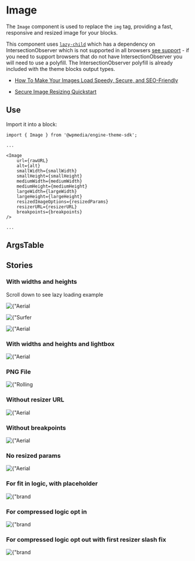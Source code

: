 
<Meta title="Image" component={Image} />

# Image

The `Image` component is used to replace the `img` tag, providing a fast, responsive and resized image for your blocks.

This component uses [`lazy-child`](https://www.npmjs.com/package/lazy-child) which has a dependency on IntersectionObserver which is not supported in all browsers [see support](https://caniuse.com/#feat=intersectionobserver) - if you need to support browsers that do not have IntersectionObserver you will need to use a polyfill. The IntersectionObserver polyfill is already included with the theme blocks output types.

- [How To Make Your Images Load Speedy, Secure, and SEO-Friendly](https://github.com/WPMedia/fusion/blob/2.5-hydrate/documentation/recipes/best-practices-images.md)

- [Secure Image Resizing Quickstart](https://github.com/WPMedia/fusion/blob/2.5-hydrate/documentation/recipes/secure-speedy-images.md)

## Use

Import it into a block:

```
import { Image } from '@wpmedia/engine-theme-sdk';

...

<Image
    url={rawURL}
    alt={alt}
    smallWidth={smallWidth}
    smallHeight={smallHeight}
    mediumWidth={mediumWidth}
    mediumHeight={mediumHeight}
    largeWidth={largeWidth}
    largeHeight={largeHeight}
    resizedImageOptions={resizedParams}
    resizerURL={resizerURL}
    breakpoints={breakpoints}
/>

...

```

## ArgsTable

<ArgsTable of={Image} />

## Stories

<Story name="Basic" />

### **With widths and heights**

<Canvas>
  <Story name="With widths and heights">
    <div>
      <p>Scroll down to see lazy loading example</p>
      <Image
        url={
          "https://arc-anglerfish-arc2-prod-corecomponents.s3.amazonaws.com/public/37UMUNYNOVCEJDZW5SBKBXNMO4.jpg"
        }
        alt={"Aerial view of bridge"}
        smallWidth={158}
        smallHeight={89}
        mediumWidth={274}
        mediumHeight={154}
        largeWidth={274}
        largeHeight={154}
        resizedImageOptions={{
          "158x89":
            "/r4YXPy4Eh2thx80bDTxRZM9Syhw=filters:format(jpg):quality(70)/",
          "274x154":
            "/sDwhmVtwayjjDJww8CvlWjpydGM=filters:format(jpg):quality(70)/",
        }}
        resizerURL={
          "https://corecomponents-the-prophet-prod.cdn.arcpublishing.com/resizer"
        }
        breakpoints={{
          small: 420,
          medium: 768,
          large: 992,
        }}
      />
      <p style={{ height: "150vh" }}></p>
      <Image
        url={
          "https://cloudfront-us-east-1.images.arcpublishing.com/corecomponents/P3V3THIJPVGUBLRIIYWKFHZTKA.jpg"
        }
        alt={"Surfer paddling out in the ocean"}
        smallWidth={800}
        smallHeight={600}
        mediumWidth={800}
        mediumHeight={600}
        largeWidth={800}
        largeHeight={600}
        resizedImageOptions={{
          "800x600":
            "/ncyEH4gZKt-brhaXCK_GfHw3I6Q=filters:format(jpg):quality(70)/",
        }}
        resizerURL={
          "https://corecomponents-the-prophet-prod.cdn.arcpublishing.com/resizer"
        }
        breakpoints={{
          small: 420,
          medium: 768,
          large: 992,
        }}
      />
      <p style={{ height: "150vh" }}></p>
      <Image
        url={
          "https://arc-anglerfish-arc2-prod-corecomponents.s3.amazonaws.com/public/37UMUNYNOVCEJDZW5SBKBXNMO4.jpg"
        }
        alt={"Aerial view of bridge"}
        smallWidth={158}
        smallHeight={89}
        mediumWidth={274}
        mediumHeight={154}
        largeWidth={274}
        largeHeight={154}
        resizedImageOptions={{
          "158x89":
            "/r4YXPy4Eh2thx80bDTxRZM9Syhw=filters:format(jpg):quality(70)/",
          "274x154":
            "/sDwhmVtwayjjDJww8CvlWjpydGM=filters:format(jpg):quality(70)/",
        }}
        resizerURL={
          "https://corecomponents-the-prophet-prod.cdn.arcpublishing.com/resizer"
        }
        breakpoints={{
          small: 420,
          medium: 768,
          large: 992,
        }}
      />
    </div>
  </Story>
</Canvas>

### **With widths and heights and lightbox**

<Canvas>
  <Story name="With widths, heights and lightbox">
    <Image
      url={
        "https://arc-anglerfish-arc2-prod-corecomponents.s3.amazonaws.com/public/37UMUNYNOVCEJDZW5SBKBXNMO4.jpg"
      }
      alt={"Aerial view of bridge"}
      smallWidth={158}
      smallHeight={89}
      mediumWidth={274}
      mediumHeight={154}
      largeWidth={274}
      largeHeight={154}
      resizedImageOptions={{
        "158x89":
          "/r4YXPy4Eh2thx80bDTxRZM9Syhw=filters:format(jpg):quality(70)/",
        "274x154":
          "/sDwhmVtwayjjDJww8CvlWjpydGM=filters:format(jpg):quality(70)/",
      }}
      resizerURL={
        "https://corecomponents-the-prophet-prod.cdn.arcpublishing.com/resizer"
      }
      breakpoints={{
        small: 420,
        medium: 768,
        large: 992,
      }}
      lightBoxWidth={274}
      lightBoxHeight={154}
    />
  </Story>
</Canvas>

### **PNG** File
<Canvas>
  <Story name="Transparent png file">
    <Image
      url={
        "https://s3.amazonaws.com/arc-authors/corecomponents/ddb98950-f6c6-4362-8cf0-5faf0001609a.png"
      }
      alt={"Rolling Dice"}
      smallWidth={158}
      smallHeight={89}
      mediumWidth={158}
      mediumHeight={89}
      largeWidth={158}
      largeHeight={89}
      resizedImageOptions={{
        "158x89":
          "BdkyX5wvprEpd8N4tFJxP_fdLfM=filters:format(png):quality(70)/",
      }}
      resizerURL={"https://corecomponents-the-prophet-prod.cdn.arcpublishing.com/resizer"}
      breakpoints={{
        small: 420,
        medium: 768,
        large: 992,
      }}
      lightBoxWidth={158}
      lightBoxHeight={89}
    />
  </Story>
</Canvas>

### **Without resizer URL**

<Canvas>
  <Story name="Without resizer URL">
    <Image
      url={
        "https://arc-anglerfish-arc2-prod-corecomponents.s3.amazonaws.com/public/37UMUNYNOVCEJDZW5SBKBXNMO4.jpg"
      }
      alt={"Aerial view of bridge"}
      smallWidth={158}
      smallHeight={89}
      mediumWidth={274}
      mediumHeight={154}
      largeWidth={274}
      largeHeight={154}
      resizedImageOptions={{
        "158x89":
          "/r4YXPy4Eh2thx80bDTxRZM9Syhw=filters:format(jpg):quality(70)/",
        "274x154":
          "/sDwhmVtwayjjDJww8CvlWjpydGM=filters:format(jpg):quality(70)/",
      }}
      resizerURL={""}
      breakpoints={{
        small: 420,
        medium: 768,
        large: 992,
      }}
      lightBoxWidth={274}
      lightBoxHeight={154}
    />
  </Story>
</Canvas>

### **Without breakpoints**

<Canvas>
  <Story name="Without breakpoints">
    <Image
      url={
        "https://arc-anglerfish-arc2-prod-corecomponents.s3.amazonaws.com/public/37UMUNYNOVCEJDZW5SBKBXNMO4.jpg"
      }
      alt={"Aerial view of bridge"}
      smallWidth={158}
      smallHeight={89}
      mediumWidth={274}
      mediumHeight={154}
      largeWidth={274}
      largeHeight={154}
      resizedImageOptions={{
        "158x89":
          "/r4YXPy4Eh2thx80bDTxRZM9Syhw=filters:format(jpg):quality(70)/",
        "274x154":
          "/sDwhmVtwayjjDJww8CvlWjpydGM=filters:format(jpg):quality(70)/",
      }}
      resizerURL={
        "https://corecomponents-the-prophet-prod.cdn.arcpublishing.com/resizer"
      }
      breakpoints={{}}
      lightBoxWidth={274}
      lightBoxHeight={154}
    />
  </Story>
</Canvas>

### **No resized params**

<Canvas>
  <Story name="No resized params">
    <Image
      url={
        "https://arc-anglerfish-arc2-prod-corecomponents.s3.amazonaws.com/public/37UMUNYNOVCEJDZW5SBKBXNMO4.jpg"
      }
      alt={"Aerial view of bridge"}
      smallWidth={158}
      smallHeight={89}
      mediumWidth={274}
      mediumHeight={154}
      largeWidth={274}
      largeHeight={154}
      resizedImageOptions={{}}
      resizerURL={
        "https://corecomponents-the-prophet-prod.cdn.arcpublishing.com/resizer"
      }
      breakpoints={{
        small: 420,
        medium: 768,
        large: 992,
      }}
      lightBoxWidth={274}
      lightBoxHeight={154}
    />
  </Story>
</Canvas>

<!-- // https://corecomponents-the-prophet-prod.cdn.arcpublishing.com/resizer/74FUDjj5P9QGqVekHa1JSdaSU1M=/fit-in/274x183/filters:quality(70):fill(white):background_color(white)/arc-anglerfish-staging-staging.s3.amazonaws.com/public/NA6FMAXWP5DR3FDZQ7SGJ3C3FE.png  -->

### **For fit in logic, with placeholder**

<Canvas>
  <Story name="For fit in logic, with placeholder">
    <Image
      url={
        "https://arc-anglerfish-staging-staging.s3.amazonaws.com/public/NA6FMAXWP5DR3FDZQ7SGJ3C3FE.png"
      }
      alt={"brand image"}
      smallWidth={158}
      smallHeight={89}
      mediumWidth={274}
      mediumHeight={154}
      largeWidth={274}
      largeHeight={154}
      resizedImageOptions={{
        "84x0":
          "ypPWGXyZQIfvus8XpYlHcz9s-2M=/fit-in/84x0/filters:quality(70):fill(white):background_color(white)/",
        "84x47":
          "Gw1ATz6cGk1Op8Yjnb9XBfe-10U=/fit-in/84x47/filters:quality(70):fill(white):background_color(white)/",
        "84x56":
          "b5wfZSSCrPhbJrORnvG5FXMoDr4=/fit-in/84x56/filters:quality(70):fill(white):background_color(white)/",
        "84x63":
          "CD5KPCY_fwSMCI_xytqY_GFeXO0=/fit-in/84x63/filters:quality(70):fill(white):background_color(white)/",
        "84x84":
          "g9s6e6Xg5fUugoCvSi6ozD9U4RA=/fit-in/84x84/filters:quality(70):fill(white):background_color(white)/",
        "105x0":
          "OzGNyBo2WPsnUeAg11pcLYsNN7w=/fit-in/105x0/filters:quality(70):fill(white):background_color(white)/",
        "105x59":
          "ElJJzRWq1ZB82l4keqayBsGhOhM=/fit-in/105x59/filters:quality(70):fill(white):background_color(white)/",
        "105x70":
          "e6iZtVfaJOxIs342PGXoM-Y5Nu4=/fit-in/105x70/filters:quality(70):fill(white):background_color(white)/",
        "105x79":
          "MRwmeksbWfCFE523W0vmz2Lvumo=/fit-in/105x79/filters:quality(70):fill(white):background_color(white)/",
        "105x105":
          "irmzJqlUTrRGDvY2bMfhcx_5Ahc=/fit-in/105x105/filters:quality(70):fill(white):background_color(white)/",
        "158x0":
          "qdxfL8Ms-GjEXSvEPFrR0MMJVfI=/fit-in/158x0/filters:quality(70):fill(white):background_color(white)/",
        "158x89":
          "r7SMPMvoPdoraJUSo3Jqo1mhUlY=/fit-in/158x89/filters:quality(70):fill(white):background_color(white)/",
        "158x105":
          "ciIbzGLGGntlmMxW-OXZ_OFsQfs=/fit-in/158x105/filters:quality(70):fill(white):background_color(white)/",
        "158x119":
          "_r5tCmSEITOO3NTJLBkot61mzBA=/fit-in/158x119/filters:quality(70):fill(white):background_color(white)/",
        "158x158":
          "vMMvyypjSX4SntqGzufNzKSlll4=/fit-in/158x158/filters:quality(70):fill(white):background_color(white)/",
        "274x0":
          "7lwbXw39fsb7SslOOiUxu1ly4gc=/fit-in/274x0/filters:quality(70):fill(white):background_color(white)/",
        "274x154":
          "DdErna-7pp6myk9CrCpHdgiGQrA=/fit-in/274x154/filters:quality(70):fill(white):background_color(white)/",
        "274x183":
          "74FUDjj5P9QGqVekHa1JSdaSU1M=/fit-in/274x183/filters:quality(70):fill(white):background_color(white)/",
        "274x206":
          "NL8g53815dsUhgTS3jXC7rdAt4U=/fit-in/274x206/filters:quality(70):fill(white):background_color(white)/",
        "274x274":
          "MDrtZOPpTHNfaBvyvUpoDRp_Pmw=/fit-in/274x274/filters:quality(70):fill(white):background_color(white)/",
        "377x0":
          "akEakgCNST0luHQSfxw9JFGhTI4=/fit-in/377x0/filters:quality(70):fill(white):background_color(white)/",
        "377x212":
          "8TDhSLyZg_kUCihvynOQi06pYzg=/fit-in/377x212/filters:quality(70):fill(white):background_color(white)/",
        "377x251":
          "CTkC4Qg7ArqcadymT-6hF6kpQcQ=/fit-in/377x251/filters:quality(70):fill(white):background_color(white)/",
        "377x283":
          "0u2mo8HtMOnqPnQPtxKoxRqfE04=/fit-in/377x283/filters:quality(70):fill(white):background_color(white)/",
        "377x377":
          "ievAZC23UVlp0pDO9i_vYd4Mzns=/fit-in/377x377/filters:quality(70):fill(white):background_color(white)/",
        "400x0":
          "v5yK4OiOsizjnS5QUES6os7edxU=/fit-in/400x0/filters:quality(70):fill(white):background_color(white)/",
        "400x225":
          "-pXO6s24r9KmlC-6siXm4uzrKxg=/fit-in/400x225/filters:quality(70):fill(white):background_color(white)/",
        "400x267":
          "hBPl4S4C9ngZRqmRAJ-Op0njTlo=/fit-in/400x267/filters:quality(70):fill(white):background_color(white)/",
        "400x300":
          "Gcq-GY6hHc7VbCX4ZY8PBuqVjF4=/fit-in/400x300/filters:quality(70):fill(white):background_color(white)/",
        "400x400":
          "9PtxKndKHARFk6D0ynV-eeWSyow=/fit-in/400x400/filters:quality(70):fill(white):background_color(white)/",
        "600x0":
          "OiKZ9gjSp-91zxKMjn6d7I9Xn0Q=/fit-in/600x0/filters:quality(70):fill(white):background_color(white)/",
        "600x338":
          "-GfTnJijLXqUVhdTdiyE9l0_yeI=/fit-in/600x338/filters:quality(70):fill(white):background_color(white)/",
        "600x400":
          "m617pE8A870PD_Ceg3c8lLzsMY8=/fit-in/600x400/filters:quality(70):fill(white):background_color(white)/",
        "600x450":
          "09o5mViAlwuxUTgL6vkoXkCfchE=/fit-in/600x450/filters:quality(70):fill(white):background_color(white)/",
        "600x600":
          "rxxPemZQ3CI0OrPBoSnSHQKPhpA=/fit-in/600x600/filters:quality(70):fill(white):background_color(white)/",
        "768x0":
          "EzouokEblmG43adARCILjk7ioSg=/fit-in/768x0/filters:quality(70):fill(white):background_color(white)/",
        "768x432":
          "vMR3AlfbO_ZZ2FuJYh18eHD7LQM=/fit-in/768x432/filters:quality(70):fill(white):background_color(white)/",
        "768x512":
          "42Gq8nwJdwiwDGEjvXIRosQPvKM=/fit-in/768x512/filters:quality(70):fill(white):background_color(white)/",
        "768x576":
          "ji27jOy0l-Kaj5T654LhgVRXWpw=/fit-in/768x576/filters:quality(70):fill(white):background_color(white)/",
        "768x768":
          "Exeh9lKLfeQ8EY8BFF6MAIWw8f4=/fit-in/768x768/filters:quality(70):fill(white):background_color(white)/",
        "800x0":
          "XuPV6Xyq1DZfouUYaTClp4KtmVk=/fit-in/800x0/filters:quality(70):fill(white):background_color(white)/",
        "800x450":
          "TJxjOo89SZxFXQZwqRbmk1W62po=/fit-in/800x450/filters:quality(70):fill(white):background_color(white)/",
        "800x533":
          "7-ZUOzJOw3UKHN0nCjkYUWYMMhg=/fit-in/800x533/filters:quality(70):fill(white):background_color(white)/",
        "800x600":
          "r2VBjzND5c-k4G6JEpzyYpGHngs=/fit-in/800x600/filters:quality(70):fill(white):background_color(white)/",
        "800x800":
          "xzLASjSBuaDaTlfQfKRfNx_TXtQ=/fit-in/800x800/filters:quality(70):fill(white):background_color(white)/",
        "1024x0":
          "-i8cZWpmS7BVf7n-tGixdIhRdPc=/fit-in/1024x0/filters:quality(70):fill(white):background_color(white)/",
        "1024x576":
          "srrkeFOCj6KdudRPul8F6l4vFqs=/fit-in/1024x576/filters:quality(70):fill(white):background_color(white)/",
        "1024x683":
          "zxZMYm5rP9oYWRMp7xg_cjqLssM=/fit-in/1024x683/filters:quality(70):fill(white):background_color(white)/",
        "1024x768":
          "dLGtbpAl3oNYQ29b8b8vIIW8USg=/fit-in/1024x768/filters:quality(70):fill(white):background_color(white)/",
        "1024x1024":
          "RkTnuW6j5K7QDCOkBuXOQNxF0zM=/fit-in/1024x1024/filters:quality(70):fill(white):background_color(white)/",
        "1440x0":
          "9dzRorTa9AFZvec138wzfAzZnOs=/fit-in/1440x0/filters:quality(70):fill(white):background_color(white)/",
        "1440x810":
          "xjFGAhcROAHGIJjQF0-VXGgP5UA=/fit-in/1440x810/filters:quality(70):fill(white):background_color(white)/",
        "1440x960":
          "lM113UEvbUcBQmfUxaxjjvymfL8=/fit-in/1440x960/filters:quality(70):fill(white):background_color(white)/",
        "1440x1080":
          "yeoeeTujSHwDjTerpiwXiZziqyg=/fit-in/1440x1080/filters:quality(70):fill(white):background_color(white)/",
        "1440x1440":
          "C01cML7mEmfmz3nF_uKCcmQAsdo=/fit-in/1440x1440/filters:quality(70):fill(white):background_color(white)/",
        "1600x0":
          "ILJn0fFa7NIsStekj_TtlBCSvBU=/fit-in/1600x0/filters:quality(70):fill(white):background_color(white)/",
        "1600x900":
          "_1NLnVpYWGV_sSMu4bNaPViOM-Y=/fit-in/1600x900/filters:quality(70):fill(white):background_color(white)/",
        "1600x1067":
          "BP4BtQEHW2PIahEZ0Iha-zIXoFY=/fit-in/1600x1067/filters:quality(70):fill(white):background_color(white)/",
        "1600x1200":
          "7PiVpqa_FxTcR0Yj_aLC7WpnjzQ=/fit-in/1600x1200/filters:quality(70):fill(white):background_color(white)/",
        "1600x1600":
          "CQcCSFygCQqghFAVoFOYMGePDKg=/fit-in/1600x1600/filters:quality(70):fill(white):background_color(white)/",
      }}
      resizerURL={
        "https://corecomponents-the-prophet-prod.cdn.arcpublishing.com/resizer"
      }
      breakpoints={{
        small: 420,
        medium: 768,
        large: 992,
      }}
      lightBoxWidth={274}
      lightBoxHeight={154}
    />
  </Story>
</Canvas>

### **For compressed logic opt in**

<Canvas>
  <Story name="For compressed logic opt in">
    <Image
      url={
        "https://s3.amazonaws.com/arc-authors/corecomponents/b80bd029-16d8-4a28-a874-78fc07ebc14a.jpg"
      }
      alt={"brand image"}
      smallWidth={158}
      smallHeight={89}
      mediumWidth={274}
      mediumHeight={154}
      largeWidth={274}
      largeHeight={154}
      resizedImageOptions={{
        "84x56": "Zl9GCeY1h_VWYVOhDEUuZLth_I8=filters:cm=t/",
        "105x70": "PP7bEkuCBQ9Dv03Ok-8caaFoSI0=filters:cm=t/",
        "158x105": "xJrEXTFQtbX_9wzUOofp-fza1KM=filters:cm=t/",
        "274x183": "Wih8X4MVQVGqmtgPxh56zSm1hBI=filters:cm=t/",
        "377x251": "9E1kgP-s1x2SVRHrNyOWUXXZb14=filters:cm=t/",
        "400x267": "9mqMCfKgITlEAkfqfSYAtxJKojI=filters:cm=t/",
        "600x400": "v0KYywyJNbxWTFIopiUnIKDqSVc=filters:cm=t/",
        "768x512": "k2fO1jsplo0FdIJ-xkilgLiOr7k=filters:cm=t/",
        "800x533": "cA-eFDnDTUffbO4j9-fCtYPVWsg=filters:cm=t/",
        "1024x683": "xBIw-6J0kS48A8Wp4_0t4k_Sh4Q=filters:cm=t/",
        "1440x960": "5f8YWvg-j8LETGuKEOHgDvMTKhE=filters:cm=t/",
        "1600x1067": "GsY2RpeE1zt2TwbtM1vQYFdf0Io=filters:cm=t/",
        "84x63": "HAb6iFddFCGoVhcbr7xNKyTjRgU=filters:cm=t/",
        "105x79": "hog5jqlGvmBYipYSs-vQ_mqMfSg=filters:cm=t/",
        "158x119": "yayh79Pxt8D13ZugCYEwQoeb05c=filters:cm=t/",
        "274x206": "xakQmVVXgDLn_b67NfsVl0Twjmc=filters:cm=t/",
        "377x283": "qxAMOBKiRUx2wvRrNzqwahGYZ3s=filters:cm=t/",
        "400x300": "vsm27HE9JE3pXQF_Gpv6FPK0EBY=filters:cm=t/",
        "600x450": "KWhxwTC-IP5O8kgBOxp3HwsNp-Y=filters:cm=t/",
        "768x576": "kT3kWQHSFwe6dB4twVtf6FkcrLg=filters:cm=t/",
        "800x600": "zg3-pYTvb0xWPxgOOSmT4onRnrg=filters:cm=t/",
        "1024x768": "cOuKqIsAoH6b5Mx3iq1Cyz7reuM=filters:cm=t/",
        "1440x1080": "G6A7rb_rMG77iPaW5YZw_gXHszI=filters:cm=t/",
        "1600x1200": "D9sD_fHurPMha83DHmSSjhNIWaw=filters:cm=t/",
        "84x0": "mbFPm2rKjoum_0LYf0At-9eks1Y=filters:cm=t/",
        "105x0": "x--GwVN904caO9HoQJbnFe5-9zk=filters:cm=t/",
        "158x0": "d1tUq56ObdJyJtx10EHLN9h5pV8=filters:cm=t/",
        "274x0": "tpK1bRzCC_yOCaxQNyycbY-zSVQ=filters:cm=t/",
        "377x0": "kzerxeG43LYGfSASKt4Lj9nmkYM=filters:cm=t/",
        "400x0": "AtZ9BqFF4EprAbBmeB7_uMhY3xQ=filters:cm=t/",
        "600x0": "k1OTosfkdEVKawdNm_nWdmxhYvU=filters:cm=t/",
        "768x0": "6HcJbMw8xmMk5rC1evG3Cfn2Uo8=filters:cm=t/",
        "800x0": "8UReMwMsznY473xAwq65hACsAbs=filters:cm=t/",
        "1024x0": "bAZVOYlan4R8bbv6neVRsJ54gWE=filters:cm=t/",
        "1440x0": "BNHDdO9hc6S2z8eTjAToUmTr-sw=filters:cm=t/",
        "1600x0": "Ug4rT-_XwKlhjAmLHF1BMRn7bZ8=filters:cm=t/",
        "84x47": "PC1BvmN31-hCCbJLa8RUBHSQBDU=filters:cm=t/",
        "105x59": "KNjqmWUkVvo1QqlBECP7n48xzuU=filters:cm=t/",
        "158x89": "35sg1CpwufCYNN-lff7JXP_9hnQ=filters:cm=t/",
        "274x154": "YqnGe2BesTKTVSwuIHXXWcQMxTc=filters:cm=t/",
        "377x212": "jfqSgGMvehhkpZDpXpW8xabaoFE=filters:cm=t/",
        "400x225": "Mcht0h4pAjl-FyUtzvgnkKKc-i4=filters:cm=t/",
        "600x338": "kNySm8WmouEddG7L1CAmZYTrP5U=filters:cm=t/",
        "768x432": "4T6uEz2Kv6Ll1pYsPL9hkxLnguM=filters:cm=t/",
        "800x450": "uor2swsaUuP6kY5Alxup6lzFpz8=filters:cm=t/",
        "1024x576": "zP8h9myj7tgjD6JeQ4j615yDi1E=filters:cm=t/",
        "1440x810": "lpQ1DbyQrPqU9IrlD4ymYBax2_U=filters:cm=t/",
        "1600x900": "kXIyQvYXN0LK_R-1nj5AV1EaIsk=filters:cm=t/",
        "84x84": "rO9Zm7S0G0rL3pxlmX9c-dmD4ro=filters:cm=t/",
        "105x105": "3W_Ga2CyiwnKkTj_tqjE1L80ecg=filters:cm=t/",
        "158x158": "wRo1EhlirDPXj_oSk3oCIVHDCQo=filters:cm=t/",
        "274x274": "J_Nb7jZTJdUk-mma0oUFTKRVmG4=filters:cm=t/",
        "377x377": "MoC1YNbxPMERPhqFOYiIq-C73w8=filters:cm=t/",
        "400x400": "wOBvZDAal77fnyeRUH3pm3pb2Lo=filters:cm=t/",
        "600x600": "aYsQE8UUUN5ahgPbOTRQudYfUPc=filters:cm=t/",
        "768x768": "enUCacYifBe2BZrl2VSpCgD98iQ=filters:cm=t/",
        "800x800": "-CBUtmcZm00uPEpJOCTUKZq1eWg=filters:cm=t/",
        "1024x1024": "XdLtY4clVJIPAJqZP5N_fDQ7djI=filters:cm=t/",
        "1440x1440": "mZEtMmVGWFKu9ufg2eTRgvIcr1U=filters:cm=t/",
        "1600x1600": "DjfsuZ6YnP9mJhFkdcbzInJQVU0=filters:cm=t/",
      }}
      resizerURL={
        "https://corecomponents-the-prophet-prod.cdn.arcpublishing.com/resizer"
      }
      breakpoints={{
        small: 420,
        medium: 768,
        large: 992,
      }}
      lightBoxWidth={274}
      lightBoxHeight={154}
      compressedThumborParams={true}
    />
  </Story>
</Canvas>

### **For compressed logic opt out with first resizer slash fix**

<Canvas>
  <Story name="For compressed logic opt out with first resizer slash fix">
    <Image
      url={
        "https://cloudfront-us-east-1.images.arcpublishing.com/corecomponents/PXYWEPTDCJF7JKDLK435PZM7HI.jpg"
      }
      alt={"brand image"}
      smallWidth={400}
      smallHeight={267}
      mediumWidth={400}
      mediumHeight={267}
      largeWidth={400}
      largeHeight={267}
      resizedImageOptions={{
        "400x267":
          "ATxBzcGNaQfNiZWOlDXIQu6YFBQ=filters:format(jpg):quality(70)/",
      }}
      resizerURL={
        "https://corecomponents-the-prophet-prod.cdn.arcpublishing.com/resizer"
      }
      breakpoints={{
        small: 420,
        medium: 768,
        large: 992,
      }}
      lightBoxWidth={274}
      lightBoxHeight={154}
      compressedThumborParams={false}
    />
  </Story>
</Canvas>
